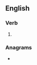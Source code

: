 ==English==

===Verb===
{{head|en|present participle}}

# {{present participle of|saturate|lang=en|nocat=1}}

===Anagrams===
* {{l|en|antitragus}}
